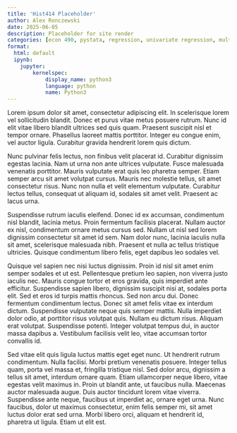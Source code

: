 ```yaml
---
title: 'Hist414 Placeholder'
author: Alex Ronczewski
date: 2025-06-05
description: Placeholder for site render
categories: [econ 490, pystata, regression, univariate regression, multiple regression, estimates, coefficients, controls, interpretation] #Change 
format:
  html: default
  ipynb:
    jupyter:
        kernelspec:
            display_name: python3
            language: python
            name: Python3
---
```




Lorem ipsum dolor sit amet, consectetur adipiscing elit. In scelerisque lorem vel sollicitudin blandit. Donec et purus vitae metus posuere rutrum. Nunc id elit vitae libero blandit ultrices sed quis quam. Praesent suscipit nisl et tempor ornare. Phasellus laoreet mattis porttitor. Integer eu congue enim, vel auctor ligula. Curabitur gravida hendrerit lorem quis dictum.

Nunc pulvinar felis lectus, non finibus velit placerat id. Curabitur dignissim egestas lacinia. Nam ut urna non ante ultrices vulputate. Fusce malesuada venenatis porttitor. Mauris vulputate erat quis leo pharetra semper. Etiam semper arcu sit amet volutpat cursus. Mauris nec molestie tellus, sit amet consectetur risus. Nunc non nulla et velit elementum vulputate. Curabitur lectus tellus, consequat ut aliquam id, sodales sit amet velit. Praesent ac lacus urna.

Suspendisse rutrum iaculis eleifend. Donec id ex accumsan, condimentum nisl blandit, lacinia metus. Proin fermentum facilisis placerat. Nullam auctor ex nisl, condimentum ornare metus cursus sed. Nullam ut nisl sed lorem dignissim consectetur sit amet id sem. Nam dolor nunc, lacinia iaculis nulla sit amet, scelerisque malesuada nibh. Praesent et nulla ac tellus tristique ultricies. Quisque condimentum libero felis, eget dapibus leo sodales vel.

Quisque vel sapien nec nisi luctus dignissim. Proin id nisl sit amet enim semper sodales et ut est. Pellentesque pretium leo sapien, non viverra justo iaculis nec. Mauris congue tortor et eros gravida, quis imperdiet ante efficitur. Suspendisse sapien libero, dignissim suscipit nisi at, sodales porta elit. Sed et eros id turpis mattis rhoncus. Sed non arcu dui. Donec fermentum condimentum lectus. Donec sit amet felis vitae ex interdum dictum. Suspendisse vulputate neque quis semper mattis. Nulla imperdiet dolor odio, at porttitor risus volutpat quis. Nullam eu dictum risus. Aliquam erat volutpat. Suspendisse potenti. Integer volutpat tempus dui, in auctor massa dapibus a. Vestibulum facilisis velit leo, vitae accumsan tortor convallis id.

Sed vitae elit quis ligula luctus mattis eget eget nunc. Ut hendrerit rutrum condimentum. Nulla facilisi. Morbi pretium venenatis posuere. Integer tellus quam, porta vel massa et, fringilla tristique nisl. Sed dolor arcu, dignissim a tellus sit amet, interdum ornare quam. Etiam ullamcorper neque libero, vitae egestas velit maximus in. Proin ut blandit ante, ut faucibus nulla. Maecenas auctor malesuada augue. Duis auctor tincidunt lorem vitae viverra. Suspendisse ante neque, faucibus ut imperdiet ac, ornare eget urna. Nunc faucibus, dolor ut maximus consectetur, enim felis semper mi, sit amet luctus dolor erat sed urna. Morbi libero orci, aliquam et hendrerit id, pharetra ut ligula. Etiam ut elit est. 

